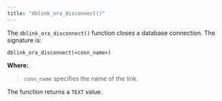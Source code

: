 ```yaml
---
title: "dblink_ora_disconnect()"
---
```


<div id="dblink_ora_disconnect" class="registered_link"></div>


The `dblink_ora_disconnect()` function closes a database connection. The signature is:

``` text
dblink_ora_disconnect(<conn_name>)
```

**Where:**

> `conn_name` specifies the name of the link.

The function returns a `TEXT` value.

